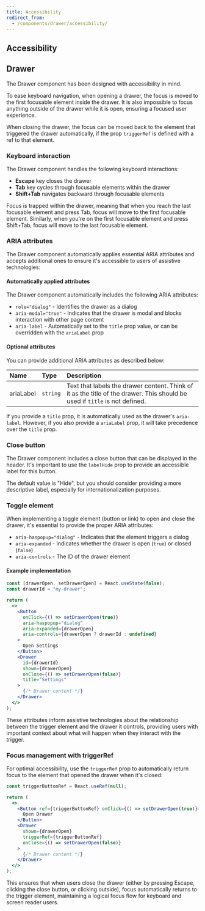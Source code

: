 ```yaml
---
title: Accessibility
redirect_from:
  - /components/drawer/accessibility/
---
```


## Accessibility

## Drawer

The Drawer component has been designed with accessibility in mind.

To ease keyboard navigation, when opening a drawer, the focus is moved to the first focusable element inside the drawer. It is also impossible to focus anything outside of the drawer while it is open, ensuring a focused user experience.

When closing the drawer, the focus can be moved back to the element that triggered the drawer automatically, if the prop `triggerRef` is defined with a ref to that element.

### Keyboard interaction

The Drawer component handles the following keyboard interactions:

- **Escape** key closes the drawer
- **Tab** key cycles through focusable elements within the drawer
- **Shift+Tab** navigates backward through focusable elements

Focus is trapped within the drawer, meaning that when you reach the last focusable element and press Tab, focus will move to the first focusable element. Similarly, when you're on the first focusable element and press Shift+Tab, focus will move to the last focusable element.

### ARIA attributes

The Drawer component automatically applies essential ARIA attributes and accepts additional ones to ensure it's accessible to users of assistive technologies:

#### Automatically applied attributes

The Drawer component automatically includes the following ARIA attributes:

- `role="dialog"` - Identifies the drawer as a dialog
- `aria-modal="true"` - Indicates that the drawer is modal and blocks interaction with other page content
- `aria-label` - Automatically set to the `title` prop value, or can be overridden with the `ariaLabel` prop

#### Optional attributes

You can provide additional ARIA attributes as described below:

| Name      | Type     | Description                                                                                                                 |
| :-------- | :------- | :-------------------------------------------------------------------------------------------------------------------------- |
| ariaLabel | `string` | Text that labels the drawer content. Think of it as the title of the drawer. This should be used if `title` is not defined. |

If you provide a `title` prop, it is automatically used as the drawer's `aria-label`.
However, if you also provide a `ariaLabel` prop, it will take precedence over the `title` prop.

### Close button

The Drawer component includes a close button that can be displayed in the header. It's important to use the `labelHide` prop to provide an accessible label for this button.

The default value is "Hide", but you should consider providing a more descriptive label, especially for internationalization purposes.

### Toggle element

When implementing a toggle element (button or link) to open and close the drawer, it's essential to provide the proper ARIA attributes:

- `aria-haspopup="dialog"` - Indicates that the element triggers a dialog
- `aria-expanded` - Indicates whether the drawer is open (`true`) or closed (`false`)
- `aria-controls` - The ID of the drawer element

#### Example implementation

```jsx
const [drawerOpen, setDrawerOpen] = React.useState(false);
const drawerId = "my-drawer";

return (
  <>
    <Button
      onClick={() => setDrawerOpen(true)}
      aria-haspopup="dialog"
      aria-expanded={drawerOpen}
      aria-controls={drawerOpen ? drawerId : undefined}
    >
      Open Settings
    </Button>
    <Drawer
      id={drawerId}
      shown={drawerOpen}
      onClose={() => setDrawerOpen(false)}
      title="Settings"
    >
      {/* Drawer content */}
    </Drawer>
  </>
);
```

These attributes inform assistive technologies about the relationship between the trigger element and the drawer it controls, providing users with important context about what will happen when they interact with the trigger.

### Focus management with triggerRef

For optimal accessibility, use the `triggerRef` prop to automatically return focus to the element that opened the drawer when it's closed:

```jsx
const triggerButtonRef = React.useRef(null);

return (
  <>
    <Button ref={triggerButtonRef} onClick={() => setDrawerOpen(true)}>
      Open Drawer
    </Button>
    <Drawer
      shown={drawerOpen}
      triggerRef={triggerButtonRef}
      onClose={() => setDrawerOpen(false)}
    >
      {/* Drawer content */}
    </Drawer>
  </>
);
```

This ensures that when users close the drawer (either by pressing Escape, clicking the close button, or clicking outside), focus automatically returns to the trigger element, maintaining a logical focus flow for keyboard and screen reader users.

